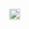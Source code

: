 [[File:Check_mark.svg|20px|☑|link=]]<SPAN STYLE="display:none">Y</SPAN><noinclude>

{{template doc}}
</noinclude>